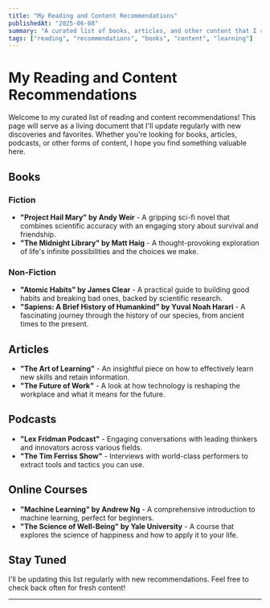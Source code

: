 ```yaml
---
title: "My Reading and Content Recommendations"
publishedAt: "2025-06-08"
summary: "A curated list of books, articles, and other content that I recommend and will keep updating"
tags: ["reading", "recommendations", "books", "content", "learning"]
---
```


# My Reading and Content Recommendations

Welcome to my curated list of reading and content recommendations! This page will serve as a living document that I'll update regularly with new discoveries and favorites. Whether you're looking for books, articles, podcasts, or other forms of content, I hope you find something valuable here.

## Books

### Fiction

* **"Project Hail Mary" by Andy Weir** - A gripping sci-fi novel that combines scientific accuracy with an engaging story about survival and friendship.
* **"The Midnight Library" by Matt Haig** - A thought-provoking exploration of life's infinite possibilities and the choices we make.

### Non-Fiction

* **"Atomic Habits" by James Clear** - A practical guide to building good habits and breaking bad ones, backed by scientific research.
* **"Sapiens: A Brief History of Humankind" by Yuval Noah Harari** - A fascinating journey through the history of our species, from ancient times to the present.

## Articles

* **"The Art of Learning"** - An insightful piece on how to effectively learn new skills and retain information.
* **"The Future of Work"** - A look at how technology is reshaping the workplace and what it means for the future.

## Podcasts

* **"Lex Fridman Podcast"** - Engaging conversations with leading thinkers and innovators across various fields.
* **"The Tim Ferriss Show"** - Interviews with world-class performers to extract tools and tactics you can use.

## Online Courses

* **"Machine Learning" by Andrew Ng** - A comprehensive introduction to machine learning, perfect for beginners.
* **"The Science of Well-Being" by Yale University** - A course that explores the science of happiness and how to apply it to your life.

## Stay Tuned

I'll be updating this list regularly with new recommendations. Feel free to check back often for fresh content!

---